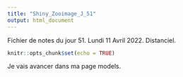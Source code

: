 ```yaml
---
title: "Shiny_Zooimage_J_51"
output: html_document
---
```


Fichier de notes du jour 51. Lundi 11 Avril 2022. Distanciel.

```r
knitr::opts_chunk$set(echo = TRUE)
```

Je vais avancer dans ma page models. 

